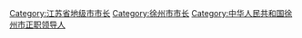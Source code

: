 [[Category:江苏省地级市市长|Category:江苏省地级市市长]]
[[Category:徐州市市长|Category:徐州市市长]]
[[Category:中华人民共和国徐州市正职领导人|Category:中华人民共和国徐州市正职领导人]]